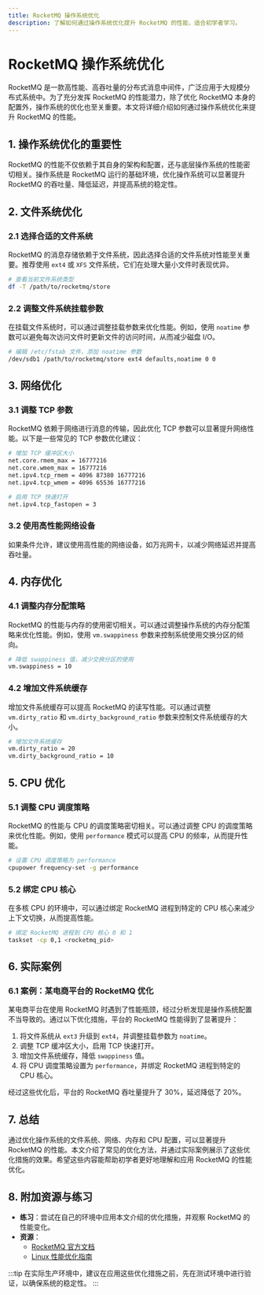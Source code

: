 ```yaml
---
title: RocketMQ 操作系统优化
description: 了解如何通过操作系统优化提升 RocketMQ 的性能，适合初学者学习。
---
```


# RocketMQ 操作系统优化

RocketMQ 是一款高性能、高吞吐量的分布式消息中间件，广泛应用于大规模分布式系统中。为了充分发挥 RocketMQ 的性能潜力，除了优化 RocketMQ 本身的配置外，操作系统的优化也至关重要。本文将详细介绍如何通过操作系统优化来提升 RocketMQ 的性能。

## 1. 操作系统优化的重要性

RocketMQ 的性能不仅依赖于其自身的架构和配置，还与底层操作系统的性能密切相关。操作系统是 RocketMQ 运行的基础环境，优化操作系统可以显著提升 RocketMQ 的吞吐量、降低延迟，并提高系统的稳定性。

## 2. 文件系统优化

### 2.1 选择合适的文件系统

RocketMQ 的消息存储依赖于文件系统，因此选择合适的文件系统对性能至关重要。推荐使用 `ext4` 或 `XFS` 文件系统，它们在处理大量小文件时表现优异。

```bash
# 查看当前文件系统类型
df -T /path/to/rocketmq/store
```

### 2.2 调整文件系统挂载参数

在挂载文件系统时，可以通过调整挂载参数来优化性能。例如，使用 `noatime` 参数可以避免每次访问文件时更新文件的访问时间，从而减少磁盘 I/O。

```bash
# 编辑 /etc/fstab 文件，添加 noatime 参数
/dev/sdb1 /path/to/rocketmq/store ext4 defaults,noatime 0 0
```

## 3. 网络优化

### 3.1 调整 TCP 参数

RocketMQ 依赖于网络进行消息的传输，因此优化 TCP 参数可以显著提升网络性能。以下是一些常见的 TCP 参数优化建议：

```bash
# 增加 TCP 缓冲区大小
net.core.rmem_max = 16777216
net.core.wmem_max = 16777216
net.ipv4.tcp_rmem = 4096 87380 16777216
net.ipv4.tcp_wmem = 4096 65536 16777216

# 启用 TCP 快速打开
net.ipv4.tcp_fastopen = 3
```

### 3.2 使用高性能网络设备

如果条件允许，建议使用高性能的网络设备，如万兆网卡，以减少网络延迟并提高吞吐量。

## 4. 内存优化

### 4.1 调整内存分配策略

RocketMQ 的性能与内存的使用密切相关。可以通过调整操作系统的内存分配策略来优化性能。例如，使用 `vm.swappiness` 参数来控制系统使用交换分区的倾向。

```bash
# 降低 swappiness 值，减少交换分区的使用
vm.swappiness = 10
```

### 4.2 增加文件系统缓存

增加文件系统缓存可以提高 RocketMQ 的读写性能。可以通过调整 `vm.dirty_ratio` 和 `vm.dirty_background_ratio` 参数来控制文件系统缓存的大小。

```bash
# 增加文件系统缓存
vm.dirty_ratio = 20
vm.dirty_background_ratio = 10
```

## 5. CPU 优化

### 5.1 调整 CPU 调度策略

RocketMQ 的性能与 CPU 的调度策略密切相关。可以通过调整 CPU 的调度策略来优化性能。例如，使用 `performance` 模式可以提高 CPU 的频率，从而提升性能。

```bash
# 设置 CPU 调度策略为 performance
cpupower frequency-set -g performance
```

### 5.2 绑定 CPU 核心

在多核 CPU 的环境中，可以通过绑定 RocketMQ 进程到特定的 CPU 核心来减少上下文切换，从而提高性能。

```bash
# 绑定 RocketMQ 进程到 CPU 核心 0 和 1
taskset -cp 0,1 <rocketmq_pid>
```

## 6. 实际案例

### 6.1 案例：某电商平台的 RocketMQ 优化

某电商平台在使用 RocketMQ 时遇到了性能瓶颈，经过分析发现是操作系统配置不当导致的。通过以下优化措施，平台的 RocketMQ 性能得到了显著提升：

1. 将文件系统从 `ext3` 升级到 `ext4`，并调整挂载参数为 `noatime`。
2. 调整 TCP 缓冲区大小，启用 TCP 快速打开。
3. 增加文件系统缓存，降低 `swappiness` 值。
4. 将 CPU 调度策略设置为 `performance`，并绑定 RocketMQ 进程到特定的 CPU 核心。

经过这些优化后，平台的 RocketMQ 吞吐量提升了 30%，延迟降低了 20%。

## 7. 总结

通过优化操作系统的文件系统、网络、内存和 CPU 配置，可以显著提升 RocketMQ 的性能。本文介绍了常见的优化方法，并通过实际案例展示了这些优化措施的效果。希望这些内容能帮助初学者更好地理解和应用 RocketMQ 的性能优化。

## 8. 附加资源与练习

- **练习**：尝试在自己的环境中应用本文介绍的优化措施，并观察 RocketMQ 的性能变化。
- **资源**：
  - [RocketMQ 官方文档](https://rocketmq.apache.org/docs/)
  - [Linux 性能优化指南](https://www.kernel.org/doc/html/latest/admin-guide/sysctl/index.html)

:::tip
在实际生产环境中，建议在应用这些优化措施之前，先在测试环境中进行验证，以确保系统的稳定性。
:::